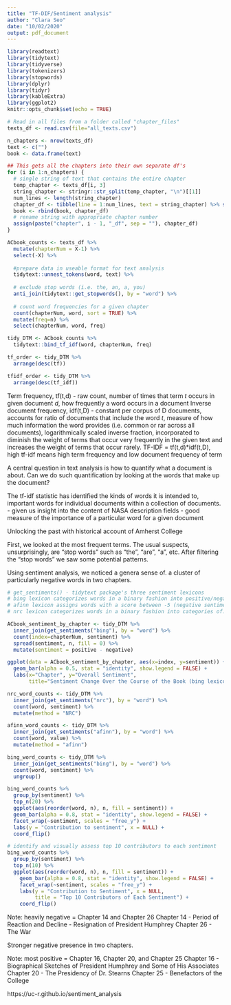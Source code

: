 ```yaml
---
title: "TF-DIF/Sentiment analysis"
author: "Clara Seo"
date: "10/02/2020"
output: pdf_document
---
```


```r
library(readtext)
library(tidytext)
library(tidyverse)
library(tokenizers)
library(stopwords)
library(dplyr)
library(tidyr)
library(kableExtra)
library(ggplot2)
knitr::opts_chunk$set(echo = TRUE)
```

```r
# Read in all files from a folder called "chapter_files"
texts_df <- read.csv(file="all_texts.csv")
```

```r
n_chapters <- nrow(texts_df)
text <- c("")
book <- data.frame(text)

## This gets all the chapters into their own separate df's
for (i in 1:n_chapters) {
  # single string of text that contains the entire chapter
  temp_chapter <- texts_df[i, 3]
  string_chapter <- stringr::str_split(temp_chapter, "\n")[[1]]
  num_lines <- length(string_chapter)
  chapter_df <- tibble(line = 1:num_lines, text = string_chapter) %>% select(text)
  book <- rbind(book, chapter_df)
  # rename string with appropriate chapter number
  assign(paste("chapter", i - 1, "_df", sep = ""), chapter_df)
}
```

```r
ACbook_counts <- texts_df %>%
  mutate(chapterNum = X-1) %>%
  select(-X) %>% 
  
  #prepare data in useable format for text analysis
  tidytext::unnest_tokens(word, text) %>%
  
  # exclude stop words (i.e. the, an, a, you)
  anti_join(tidytext::get_stopwords(), by = "word") %>%
  
  # count word frequencies for a given chapter
  count(chapterNum, word, sort = TRUE) %>%
  mutate(freq=n) %>%
  select(chapterNum, word, freq)

tidy_DTM <- ACbook_counts %>%
  tidytext::bind_tf_idf(word, chapterNum, freq)

tf_order <- tidy_DTM %>%
  arrange(desc(tf))

tfidf_order <- tidy_DTM %>%
  arrange(desc(tf_idf)) 
```
Term frequency, tf(t,d) - raw count, number of times that term $t$ occurs in given document $d$, how frequently a word occurs in a document
Inverse document frequency, idf(t,D) - constant per corpus of D documents, accounts for ratio of documents that include the word $t$, measure of how much information the word provides (i.e. common or rar across all documents), logarithmically scaled inverse fraction, incorporated to diminish the weight of terms that occur very frequently in the given text and increases the weight of terms that occur rarely.
TF-IDF = tf(t,d)*idf(t,D), high tf-idf means high term frequency and low document frequency of term 

A central question in text analysis is how to quantify what a document is about. Can we do such quantification by looking at the words that make up the document? 

The tf-idf statistic has identified the kinds of words it is intended to, important words for individual documents within a collection of documents.
- given us insight into the content of NASA description fields
- good measure of the importance of a particular word for a given document 

Unlocking the past with historical account of Amherst College 

First, we looked at the most frequent terms. The usual suspects, unsurprisingly, are "stop words" such as "the", "are", "a", etc. After filtering the "stop words" we saw some potential patterns.

Using sentiment analysis, we noticed a genera sense of. a cluster of particularly negative words in two chapters.

```r
# get_sentiments() - tidytext package's three sentiment lexicons
# bing lexicon categorizes words in a binary fashion into positive/negative
# afinn lexicon assigns words with a score between -5 (negative sentiment) and +5 (positive sentiment)
# nrc lexicon categorizes words in a binary fashion into categories of: positive, negative, anger, anticipation, disgust, fear, joy, sadness, surprise, trust

ACbook_sentiment_by_chapter <- tidy_DTM %>%
  inner_join(get_sentiments("bing"), by = "word") %>% 
  count(index=chapterNum, sentiment) %>% 
  spread(sentiment, n, fill = 0) %>% 
  mutate(sentiment = positive - negative)

ggplot(data = ACbook_sentiment_by_chapter, aes(x=index, y=sentiment)) +
  geom_bar(alpha = 0.5, stat = "identity", show.legend = FALSE) + 
  labs(x="Chapter", y="Overall Sentiment", 
       title="Sentiment Change Over the Course of the Book (bing lexicon)")

nrc_word_counts <- tidy_DTM %>%
  inner_join(get_sentiments("nrc"), by = "word") %>% 
  count(word, sentiment) %>% 
  mutate(method = "NRC")

afinn_word_counts <- tidy_DTM %>%
  inner_join(get_sentiments("afinn"), by = "word") %>% 
  count(word, value) %>% 
  mutate(method = "afinn")

bing_word_counts <- tidy_DTM %>%
  inner_join(get_sentiments("bing"), by = "word") %>% 
  count(word, sentiment) %>% 
  ungroup()

bing_word_counts %>%
  group_by(sentiment) %>%
  top_n(20) %>%
  ggplot(aes(reorder(word, n), n, fill = sentiment)) +
  geom_bar(alpha = 0.8, stat = "identity", show.legend = FALSE) +
  facet_wrap(~sentiment, scales = "free_y") +
  labs(y = "Contribution to sentiment", x = NULL) +
  coord_flip()

# identify and visually assess top 10 contributors to each sentiment
bing_word_counts %>%
  group_by(sentiment) %>%
  top_n(10) %>%
  ggplot(aes(reorder(word, n), n, fill = sentiment)) +
    geom_bar(alpha = 0.8, stat = "identity", show.legend = FALSE) +
    facet_wrap(~sentiment, scales = "free_y") +
    labs(y = "Contribution to Sentiment", x = NULL, 
         title = "Top 10 Contributors of Each Sentiment") +
    coord_flip()
```
Note: heavily negative = Chapter 14 and Chapter 26 
Chapter 14 - Period of Reaction and Decline - Resignation of President Humphrey
Chapter 26 - The War

Stronger negative presence in two chapters. 

Note: most positive = Chapter 16, Chapter 20, and Chapter 25
Chapter 16 - Biographical Sketches of President Humphrey and Some of His Associates
Chapter 20 - The Presidency of Dr. Stearns
Chapter 25 - Benefactors of the College

https://uc-r.github.io/sentiment_analysis